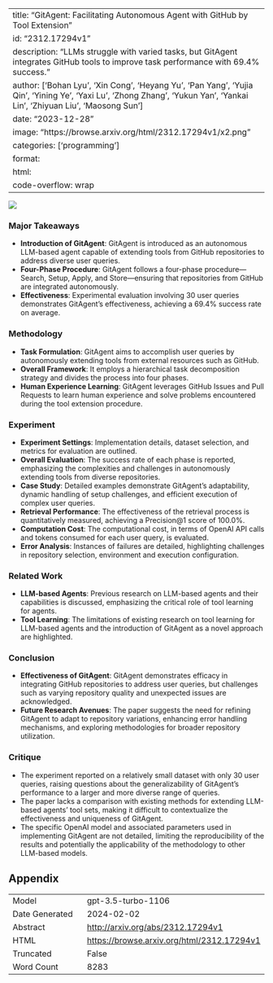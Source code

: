
---
title: "GitAgent: Facilitating Autonomous Agent with GitHub by Tool Extension"
id: "2312.17294v1"
description: "LLMs struggle with varied tasks, but GitAgent integrates GitHub tools to improve task performance with 69.4% success."
author: ['Bohan Lyu', 'Xin Cong', 'Heyang Yu', 'Pan Yang', 'Yujia Qin', 'Yining Ye', 'Yaxi Lu', 'Zhong Zhang', 'Yukun Yan', 'Yankai Lin', 'Zhiyuan Liu', 'Maosong Sun']
date: "2023-12-28"
image: "https://browse.arxiv.org/html/2312.17294v1/x2.png"
categories: ['programming']
format:
  html:
    code-overflow: wrap
---

![](https://browse.arxiv.org/html/2312.17294v1/x2.png)

### Major Takeaways
- **Introduction of GitAgent**: GitAgent is introduced as an autonomous LLM-based agent capable of extending tools from GitHub repositories to address diverse user queries.
- **Four-Phase Procedure**: GitAgent follows a four-phase procedure—Search, Setup, Apply, and Store—ensuring that repositories from GitHub are integrated autonomously.
- **Effectiveness**: Experimental evaluation involving 30 user queries demonstrates GitAgent's effectiveness, achieving a 69.4% success rate on average.

### Methodology
- **Task Formulation**: GitAgent aims to accomplish user queries by autonomously extending tools from external resources such as GitHub.
- **Overall Framework**: It employs a hierarchical task decomposition strategy and divides the process into four phases.
- **Human Experience Learning**: GitAgent leverages GitHub Issues and Pull Requests to learn human experience and solve problems encountered during the tool extension procedure.

### Experiment
- **Experiment Settings**: Implementation details, dataset selection, and metrics for evaluation are outlined.
- **Overall Evaluation**: The success rate of each phase is reported, emphasizing the complexities and challenges in autonomously extending tools from diverse repositories.
- **Case Study**: Detailed examples demonstrate GitAgent's adaptability, dynamic handling of setup challenges, and efficient execution of complex user queries.
- **Retrieval Performance**: The effectiveness of the retrieval process is quantitatively measured, achieving a Precision@1 score of 100.0%.
- **Computation Cost**: The computational cost, in terms of OpenAI API calls and tokens consumed for each user query, is evaluated.
- **Error Analysis**: Instances of failures are detailed, highlighting challenges in repository selection, environment and execution configuration.

### Related Work
- **LLM-based Agents**: Previous research on LLM-based agents and their capabilities is discussed, emphasizing the critical role of tool learning for agents.
- **Tool Learning**: The limitations of existing research on tool learning for LLM-based agents and the introduction of GitAgent as a novel approach are highlighted.

### Conclusion
- **Effectiveness of GitAgent**: GitAgent demonstrates efficacy in integrating GitHub repositories to address user queries, but challenges such as varying repository quality and unexpected issues are acknowledged.
- **Future Research Avenues**: The paper suggests the need for refining GitAgent to adapt to repository variations, enhancing error handling mechanisms, and exploring methodologies for broader repository utilization.

### Critique
- The experiment reported on a relatively small dataset with only 30 user queries, raising questions about the generalizability of GitAgent's performance to a larger and more diverse range of queries.
- The paper lacks a comparison with existing methods for extending LLM-based agents' tool sets, making it difficult to contextualize the effectiveness and uniqueness of GitAgent.
- The specific OpenAI model and associated parameters used in implementing GitAgent are not detailed, limiting the reproducibility of the results and potentially the applicability of the methodology to other LLM-based models.

## Appendix

|          |          |
|----------|----------|
| Model     | gpt-3.5-turbo-1106       |
| Date Generated     | 2024-02-02       |
| Abstract | [http://arxiv.org/abs/2312.17294v1](http://arxiv.org/abs/2312.17294v1)        |
| HTML     | [https://browse.arxiv.org/html/2312.17294v1](https://browse.arxiv.org/html/2312.17294v1)       |
| Truncated       | False       |
| Word Count       | 8283       |